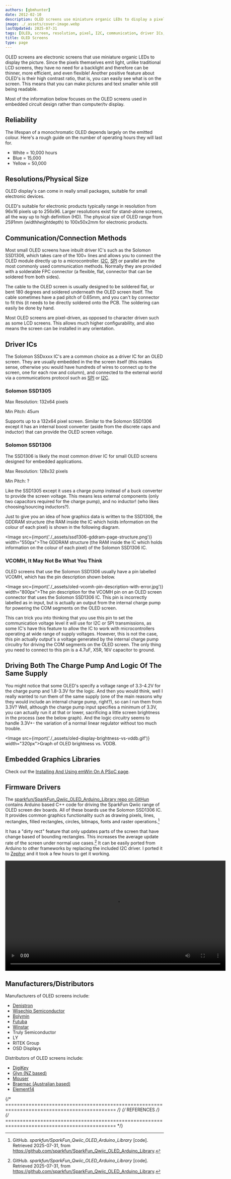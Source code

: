 ```yaml
---
authors: [gbmhunter]
date: 2012-02-10
description: OLED screens use miniature organic LEDs to display a pixel based picture. This page covers resolutions, physical sizes, communication methods, driver IC's, and more.
image: ./_assets/cover-image.webp
lastUpdated: 2025-07-31
tags: [OLED, screen, resolution, pixel, I2C, communication, driver ICs, Solomon, charge pump]
title: OLED Screens
type: page
---
```


OLED screens are electronic screens that use miniature organic LEDs to display the picture. Since the pixels themselves emit light, unlike traditional LCD screens, they have no need for a backlight and therefore can be thinner, more efficient, and even flexible! Another positive feature about OLED's is their high contrast ratio, that is, you can easily see what is on the screen. This means that you can make pictures and text smaller while still being readable.

Most of the information below focuses on the OLED screens used in embedded circuit design rather than computer/tv display.

## Reliability

The lifespan of a monochromatic OLED depends largely on the emitted colour. Here's a rough guide on the number of operating hours they will last for.

* White = 10,000 hours
* Blue = 15,000
* Yellow = 50,000

## Resolutions/Physical Size

OLED display's can come in really small packages, suitable for small electronic devices.

OLED's suitable for electronic products typically range in resolution from 96x16 pixels up to 256x96. Larger resolutions exist for stand-alone screens, all the way up to high definition (HD). The physical size of OLED range from 25*9*1mm (width*height*depth) to 100x50x2mm for electronic products.

## Communication/Connection Methods

Most small OLED screens have inbuilt driver IC's such as the Solomon SSD1306, which takes care of the 100+ lines and allows you to connect the OLED module directly up to a microcontroller. [I2C](/electronics/communication-protocols/i2c-communication-protocol/), [SPI](/electronics/communication-protocols/spi-communication-protocol/) or parallel are the most commonly used communication methods. Normally they are provided with a solderable FPC connector (a flexible, flat, connector that can be soldered from both sides).

The cable to the OLED screen is usually designed to be soldered flat, or bent 180 degrees and soldered underneath the OLED screen itself. The cable sometimes have a pad pitch of 0.65mm, and you can't by connector to fit this (it needs to be directly soldered onto the PCB. The soldering can easily be done by hand.

Most OLED screens are pixel-driven, as opposed to character driven such as some LCD screens. This allows much higher configurability, and also means the screen can be installed in any orientation.

## Driver ICs

The Solomon SSDxxxx IC's are a common choice as a driver IC for an OLED screen. They are usually embedded in the the screen itself (this makes sense, otherwise you would have hundreds of wires to connect up to the screen, one for each row and column), and connected to the external world via a communications protocol such as [SPI](/electronics/communication-protocols/spi-communication-protocol/) or [I2C](/electronics/communication-protocols/i2c-communication-protocol/).

### Solomon SSD1305

Max Resolution: 132x64 pixels

Min Pitch: 45um

Supports up to a 132x64 pixel screen. Similar to the Solomon SSD1306 except it has an internal boost converter (aside from the discrete caps and inductor) that can provide the OLED screen voltage.

### Solomon SSD1306

The SSD1306 is likely the most common driver IC for small OLED screens designed for embedded applications.

Max Resolution: 128x32 pixels  

Min Pitch: ?

Like the SSD1305 except it uses a charge pump instead of a buck converter to provide the screen voltage. This means less external components (only two capacitors required for the charge pump), and no inductor! (who likes choosing/sourcing inductors?).

Just to give you an idea of how graphics data is written to the SSD1306, the GDDRAM structure (the RAM inside the IC which holds information on the colour of each pixel) is shown in the following diagram.

<Image src={import('./_assets/ssd1306-gddram-page-structure.png')} width="550px">The GDDRAM structure (the RAM inside the IC which holds information on the colour of each pixel) of the Solomon SSD1306 IC.</Image>

### VCOMH, It May Not Be What You Think

OLED screens that use the Solomon SSD1306 usually have a pin labelled VCOMH, which has the pin description shown below.

<Image src={import('./_assets/oled-vcomh-pin-description-with-error.jpg')} width="800px">The pin description for the VCOMH pin on an OLED screen connector that uses the Solomon SSD1306 IC. This pin is incorrectly labelled as in input, but is actually an output from the internal charge pump for powering the COM segments on the OLED screen.</Image>

This can trick you into thinking that you use this pin to set the communication voltage level it will use for I2C or SPI transmissions, as some IC's have this feature to allow the IC to work with microcontrollers operating at wide range of supply voltages. However, this is not the case, this pin actually output's a voltage generated by the internal charge pump circuitry for driving the COM segments on the OLED screen. The only thing you need to connect to this pin is a 4.7uF, X5R, 16V capacitor to ground.

## Driving Both The Charge Pump And Logic Of The Same Supply

You might notice that some OLED's specify a voltage range of 3.3-4.2V for the charge pump and 1.8-3.3V for the logic. And then you would think, well I really wanted to run them of the same supply (one of the main reasons why they would include an internal charge pump, right?), so can I run them from 3.3V? Well, although the charge pump input specifies a minimum of 3.3V, you can actually run it at that or lower, sacrificing a little screen brightness in the process (see the below graph). And the logic circuitry seems to handle 3.3V+- the variation of a normal linear regulator without too much trouble.

<Image src={import('./_assets/oled-display-brightness-vs-vddb.gif')} width="320px">Graph of OLED brightness vs. VDDB.</Image>

## Embedded Graphics Libraries

Check out the [Installing And Using emWin On A PSoC page](/programming/microcontrollers/psoc/installing-and-using-emwin-on-a-psoc).

## Firmware Drivers

The [sparkfun/SparkFun_Qwiic_OLED_Arduino_Library repo on GitHun](https://github.com/sparkfun/SparkFun_Qwiic_OLED_Arduino_Library) contains Arduino based C++ code for driving the SparkFun Qwiic range of OLED screen dev boards. All of these boards use the Solomon SSD1306 IC. It provides common graphics functionality such as drawing pixels, lines, rectangles, filled rectangles, circles, bitmaps, fonts and raster operations.[^github-sparkfun-sparkfun-qwiic-oled-arduino-library]

It has a "dirty rect" feature that only updates parts of the screen that have change based of bounding rectangles. This increases the average update rate of the screen under normal use cases.[^github-sparkfun-sparkfun-qwiic-oled-arduino-library] It can be easily ported from Arduino to other frameworks by replacing the included I2C driver. I ported it to [Zephyr](/programming/operating-systems/zephyr/) and it took a few hours to get it working.

<Video src="/videos/oled-flashing-hello-world-quickly.webm" width="700px" autoplay loop>
Writing "Hello World" to a random location on an OLED as quickly as I can using the SparkFun Qwiic OLED Arduino Library.
</Video>

## Manufacturers/Distributors

Manufacturers of OLED screens include:

* [Denistron](http://www.densitron.com/)
* [Wisechip Semiconductor](http://www.wisechip.com.tw/)
* [Bolymin](http://www.bolymin.com.tw/)
* [Futuba](http://www.futaba.co.jp)
* [Winstar](http://www.winstar.com.tw)
* Truly Semiconductor
* LY
* RITEK Group
* OSD Displays

Distributors of OLED screens include:

* [DigiKey](http://www.digikey.com/)
* [Glyn (NZ based)](https://www.glyn.com/Contact/New-Zealand)
* [Mouser](http://www.mouser.com)
* [Braemac (Australian based)](http://www.braemac.com.au/)
* [Element14](http://www.element14.com/)

{/* ============================================================================================ */}
{/* REFERENCES */}
{/* ============================================================================================ */}

[^github-sparkfun-sparkfun-qwiic-oled-arduino-library]: GitHub. _sparkfun/SparkFun_Qwiic_OLED_Arduino_Library_ [code]. Retrieved 2025-07-31, from https://github.com/sparkfun/SparkFun_Qwiic_OLED_Arduino_Library.
